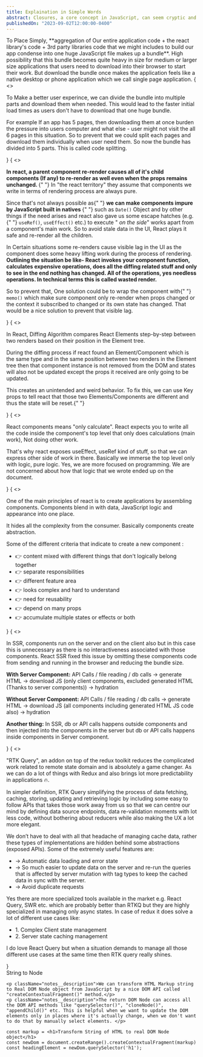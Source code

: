 ```yaml
---
title: Explaination in Simple Words
abstract: Closures, a core concept in JavaScript, can seem cryptic and challenging to grasp. This post delves into the world of JavaScript closures, unraveling their intricacies and shedding light on their power in managing scope and preserving data across function executions.
publishedOn: "2023-09-02T12:00:00-0400"
---
```


<NotesBox title="Bundle">
  To Place Simply, **aggregation of Our entire application code + the react
  library's code + 3rd party libraries code that we might includes to build our
  app condense into one huge JavaScript file makes up a bundle**. High
  possibility that this bundle becomes quite heavy in size for medium or larger
  size applications that users need to download into their browser to start
  their work. But download the bundle once makes the application feels like a
  native desktop or phone application which we call single page application.
</NotesBox>

<NotesBox title="Code Splitting">
  {
    <>
      <p>
        To Make a better user experince, we can divide the bundle into multiple
        parts and download them when needed. This would lead to the faster
        initial load times as users don't have to download that one huge bundle.
      </p>
      <p>
        For example If an app has 5 pages, then downloading them at once burden
        the pressure into users computer and what else - user might not visit
        the all 6 pages in this situation. So to prevent that we could split
        each pages and download them individually when user need them. So now
        the bundle has divided into 5 parts. This is called code splitting.
      </p>
    </>
  }
</NotesBox>

<NotesBox title="Wasted Renders">
  {
    <>
      <p>
        <strong>
          In react, a parent component re-render causes all of it's child
          components (If any) to re-render as well even when the props remains
          unchanged.
        </strong>{" "}
        In "the react territory" they assume that components we write in terms
        of rendering process are always pure.
      </p>
      <p>
        Since that's not always possible as{" "}
        <strong>
          we can make components impure by JavaScript built in natives
        </strong>{" "}
        such as <code>Date()</code> Object and by other things if the need
        arises and react also gave us some escape hatches (e.g.{" "}
        <code>useRef()</code>, <code>useEffect()</code> etc.) to execute "
        <em>on the side</em>" works apart from a component's main work. So to
        avoid stale data in the UI, React plays it safe and re-render all the
        children.
      </p>
      <p>
        In Certain situations some re-renders cause visible lag in the UI as the
        component does some heavy lifting work during the process of rendering.
        <strong>
          Outlining the situation be like- React invokes your component
          function, calculates expensive operations, does all the diffing
          related stuff and only to see in the end nothing has changed. All of
          the operations, yes needless operations. In technical terms this is
          called wasted render.
        </strong>
      </p>
      <p>
        So to prevent that, One solution could be to wrap the component with{" "}
        <code>memo()</code> which make sure component only re-render when props
        changed or the context it subscribed to changed or its own state has
        changed. That would be a nice solution to prevent that visible lag.
      </p>
    </>
  }
</NotesBox>

<NotesBox title="Diffing">
  {
    <>
      <p>
        In React, Diffing Algorithm compares React Elements step-by-step between
        two renders based on their position in the Element tree.
      </p>
      <p>
        During the diffing process if react found an Element/Component which is
        the same type and in the same position between two renders in the
        Element tree then that component instance is not removed from the DOM
        and states will also not be updated except the props it received are
        only going to be updated.
      </p>
      <p>
        This creates an unintended and weird behavior. To fix this, we can use
        Key props to tell react that those two Elements/Components are different
        and thus the state will be reset.{" "}
      </p>
    </>
  }
</NotesBox>

<NotesBox title="Components Expectations">
  {
    <>
      <p>
        React components means "only calculate". React expects you to write all
        the code inside the component's top level that only does calculations
        (main work), Not doing other work.
      </p>
      <p>
        That's why react exposes useEffect, useRef kind of stuff, so that we can
        express other side of work in there. Basically we immerse the top level
        only with logic, pure logic. Yes, we are more focused on programming. We
        are not concerned about how that logic that we wrote ended up on the
        document.
      </p>
    </>
  }
</NotesBox>

<NotesBox title="Criterias For Creating Components">
  {
    <>
      <p>
        One of the main principles of react is to create applications by
        assembling components. Components blend in with data, JavaScript logic
        and appearance into one place.
      </p>
      <p>
        It hides all the complexity from the consumer. Basically components
        create abstraction.
      </p>
      <p>
        Some of the different criteria that indicate to create a new component :
      </p>
      <ul>
        <li>
          👉 content mixed with different things that don't logically belong
          together
        </li>
        <li>👉 separate responsibilities</li>
        <li>👉 different feature area</li>
        <li>👉 looks complex and hard to understand</li>
        <li>👉 need for reusability</li>
        <li>👉 depend on many props</li>
        <li>👉 accumulate multiple states or effects or both</li>
      </ul>
    </>
  }
</NotesBox>

<NotesBox title="Server Component">
  {
    <>
      <p>
        In SSR, components run on the server and on the client also but in this
        case this is unnecessary as there is no interactiveness associated with
        those components. React SSR fixed this issue by omitting these
        components code from sending and running in the browser and reducing the
        bundle size.
      </p>
      <p>
        <strong>With Server Component:</strong> API Calls / file reading / db
        calls → generate HTML → download JS (only client components, excluded
        generated HTML (Thanks to server components)) → hydration
      </p>
      <p>
        <strong>Without Server Component:</strong> API Calls / file reading / db
        calls → generate HTML → download JS (all components including generated
        HTML JS code also) → hydration
      </p>
      <p>
        <strong>Another thing:</strong> In SSR, db or API calls happens outside
        components and then injected into the components in the server but db or
        API calls happens inside components in Server component.
      </p>
    </>
  }
</NotesBox>

<NotesBox title="RTK Query">
  {
    <>
      <p>
        "RTK Query", an addon on top of the redux toolkit reduces the
        complicated work related to remote state domain and is absolutely a game
        changer. As we can do a lot of things with Redux and also brings lot
        more predictability in applications 🔥.
      </p>
      <p>
        In simpler definition, RTK Query simplifying the process of data
        fetching, caching, storing, updating and retrieving logic by including
        some easy to follow APIs that takes those work away from us so that we
        can centre our mind by defining data source endpoints, data
        re-validation moments with lot less code, without bothering about
        reducers while also making the UX a lot more elegant.
      </p>
      <p>
        We don’t have to deal with all that headache of managing cache data,
        rather these types of implementations are hidden behind some
        abstractions (exposed APIs). Some of the extremely useful features are:
      </p>
      <ul>
        <li>→ Automatic data loading and error state</li>
        <li>
          → So much easier to update data on the server and re-run the queries
          that is affected by server mutation with tag types to keep the cached
          data in sync with the server.
        </li>
        <li>→ Avoid duplicate requests</li>
      </ul>
      <p>
        Yes there are more specialized tools available in the market e.g. React
        Query, SWR etc. which are probably better than RTKQ but they are highly
        specialized in managing only async states. In case of redux it does
        solve a lot of different use cases like:
      </p>
      <ul>
        <li>1. Complex Client state management</li>
        <li>2. Server state caching management</li>
      </ul>
      <p>
        I do love React Query but when a situation demands to manage all those
        different use cases at the same time then RTK query really shines.
      </p>
    </>
  }
</NotesBox>

<div className="notes">
	<div className="notes__title">
	<span>String to Node</span>
	</div>

    <p className="notes__description">We can transform HTML Markup string to Real DOM Node object from JavaScript by a nice DOM API called "createContextualFragment()" method.</p>
    <p className="notes__description">The return DOM Node can access all the DOM API methods like "querySelector()", "cloneNode()", "appendChild()" etc. This is helpful when we want to update the DOM elements only in places where it's actually change, when we don't want to do that by manually select elements. </p>

```
const markup = <h1>Transform String of HTML to real DOM Node object</h1>
const newDom = document.createRange().createContextualFragment(markup)
const headingElement = newDom.querySelector('h1');
```

</div>
